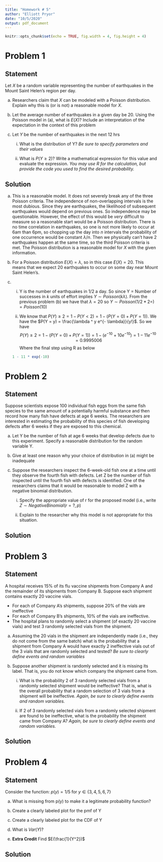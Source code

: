 ```yaml
---
title: "Homework # 5"
author: "Elliott Pryor"
date: "10/5/2020"
output: pdf_document
---
```


```r
knitr::opts_chunk$set(echo = TRUE, fig.width = 4, fig.height = 4)
```


# Problem 1
## Statement

Let $X$ be a random variable representing the number of earthquakes in the
Mount Saint Helen’s region per day.

a. Researchers claim that $X$ can be modeled with a Poisson distribution.
Explain why this is (or is not) a reasonable model for $X$.

b. Let the average number of earthquakes in a given day be 20. Using
the Poisson model in (a), what is $E(X)$? Include an interpretation of the
expectation in the context of this problem

c. Let $Y$ be the number of earthquakes in the next 12 hrs

    i. What is the distribution of Y? *Be sure to specify parameters and their values*

    ii. What is $P(Y \geq 2)$? Write a mathematical expression for this value and evaluate the expression. *You may use R for the calculation, but provide the code you used to find the desired probability.*
    

\hrule
## Solution

a. This is a reasonable model. It does not severely break any of the three Poisson criteria. The independence of non-overlapping intervals is the most dubious. Since they are earthquakes, the likelihood of subsequent earthquakes would depend on previous ones. So independence may be questionable. However, the effect of this would be *very* difficult to measure so a reasonable start would be a Poisson distribution. There is no time correlation in earthquakes, so one is not more likely to occur at 6am than 6pm, so chopping up the day into $n$ intervals the probability of one occurrence would be constant $\lambda / n$. Then we physically can't have 2 earthquakes happen at the same time, so the third Poisson criteria is met. The Poisson distribution is a reasonable model for $X$ with the given information.

b. For a Poisson distribution $E(X) = \lambda$, so in this case $E(X) = 20$. This means that we expect 20 earthquakes to occur on some day near Mount Saint Helen's. 

c. 

    i. Y is the number of earthquakes in 1/2 a day. So since Y = Number of successes in $k$ units of effort implies $Y \sim Poisson(k \lambda)$. From the previous problem (b) we have that $\lambda = 20$ so $Y \sim Poisson(1/2 * 2=) = Poisson(10)$
    
    ii. We know that $P(Y) \geq 2 = 1 - P(Y < 2) = 1 - (P(Y = 0) + P(Y = 1))$. We have the $P(Y = y) = \frac{\lambda ^ y e^{- \lambda}}{y!}$. So we have 
    $$P(Y) \geq 2 = 1 - (P(Y = 0) + P(Y = 1)) = 1 - (e^{-10} + 10 e^{-10}) = 1 - 11 e^{-10} = 0.9995006$$
    Where the final step using R as below
    ```R
    1 - 11 * exp(-10)
    ```




# Problem 2
## Statement

Suppose scientists expose 100 individual fish eggs from the same fish species 
to the same amount of a potentially harmful substance and then record how many
fish have defects at age 6 weeks. The researchers are interested in estimating the
probability of this species of fish developing defects after 6 weeks if they are exposed
to this chemical.


a. Let Y be the number of fish at age 6 weeks that develop defects due to this experiment. Specify a reasonable distribution for the random variable Y.

b. Give at least one reason why your choice of distribution in (a) might be inadequate

c. Suppose the researchers inspect the 6-week-old fish one at a time until they observe the fourth fish with defects. Let Z be the number of fish inspected until the fourth fish with defects is identified. One of the researchers claims that it would be reasonable to model Z with a negative binomial distribution.

    i. Specify the appropriate value of r for the proposed model (i.e., write $Z \sim NegativeBinomial(r =?, p)$ 
    
    ii. Explain to the researcher why this model is not appropriate for this situation.


\hrule
## Solution









# Problem 3
## Statement

A hospital receives 15% of its flu vaccine shipments from Company A and
the remainder of its shipments from Company B. Suppose each shipment contains
exactly 20 vaccine vials.

- For each of Company A’s shipments, suppose 20% of the vials are ineffective
- For each of Company B’s shipments, 10% of the vials are ineffective.
- The hospital plans to randomly select a shipment (of exactly 20 vaccine vials) and test 3 randomly selected vials from the shipment.

a. Assuming the 20 vials in the shipment are independently made (i.e., they do not come from the same batch) what is the probability that a shipment from Company A would have exactly 2 ineffective vials out of the 3 vials that are randomly selected and tested? *Be sure to clearly define events and random variables*

b. Suppose another shipment is randomly selected and it is missing its label. That is, you do not know which company the shipment came from.

    i. What is the probability 2 of 3 randomly selected vials from a
randomly selected shipment would be ineffective? That is, what is the
overall probability that a random selection of 3 vials from a shipment will
be ineffective. *Again, be sure to clearly define events and random variables.*

    ii. If 2 of 3 randomly selected vials from a randomly selected shipment
are found to be ineffective, what is the probability the shipment came from
Company A? *Again, be sure to clearly define events and random variables.*

\hrule
## Solution










# Problem 4
## Statement

 Consider the function: $p(y) = 1/5$ for $y \in \{3, 4, 5, 6, 7\}$
 
a. What is missing from p(y) to make it a legitimate probability function?

b. Create a clearly labeled plot for the pmf of Y

c. Create a clearly labeled plot for the CDF of Y

d. What is $Var(Y)$?

e. **Extra Credit** Find $E(\frac{1}{Y^2})$

\hrule
## Solution





